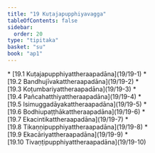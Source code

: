 ```yaml
---
title: "19 Kuṭajapupphiyavagga"
tableOfContents: false
sidebar:
  order: 20
type: "tipitaka"
basket: "su"
book: "ap1"
---
```



<DynamicBreadcrumb />



<TableOfContents book="ap1" section="19">
* [19.1 Kuṭajapupphiyattheraapadāna](19/19-1)
* [19.2 Bandhujīvakattheraapadāna](19/19-2)
* [19.3 Koṭumbariyattheraapadāna](19/19-3)
* [19.4 Pañcahatthiyattheraapadāna](19/19-4)
* [19.5 Isimuggadāyakattheraapadāna](19/19-5)
* [19.6 Bodhiupaṭṭhākattheraapadāna](19/19-6)
* [19.7 Ekacintikattheraapadāna](19/19-7)
* [19.8 Tikaṇṇipupphiyattheraapadāna](19/19-8)
* [19.9 Ekacāriyattheraapadāna](19/19-9)
* [19.10 Tivaṇṭipupphiyattheraapadāna](19/19-10)
</TableOfContents>